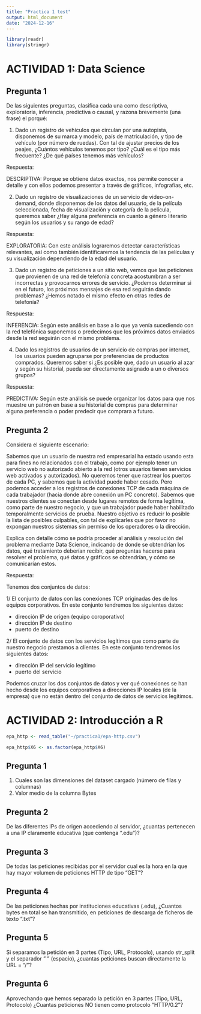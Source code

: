 ```yaml
---
title: "Practica 1 test"
output: html_document
date: "2024-12-16"
---
```


```r
library(readr)
library(stringr)
```

# ACTIVIDAD 1: Data Science

## Pregunta 1

De las siguientes preguntas, clasifica cada una como descriptiva, exploratoria, inferencia, predictiva o causal, y razona brevemente (una frase) el porqué:

1.  Dado un registro de vehículos que circulan por una autopista, disponemos de su marca y modelo, país de matriculación, y tipo de vehículo (por número de ruedas). Con tal de ajustar precios de los peajes, ¿Cuántos vehículos tenemos por tipo? ¿Cuál es el tipo más frecuente? ¿De qué países tenemos más vehículos?

Respuesta:

DESCRIPTIVA: Porque se obtiene datos exactos, nos permite conocer a detalle y con ellos podemos presentar a través de gráficos, infografías, etc.

2.  Dado un registro de visualizaciones de un servicio de video-on-demand, donde disponemos de los datos del usuario, de la película seleccionada, fecha de visualización y categoría de la película, queremos saber ¿Hay alguna preferencia en cuanto a género literario según los usuarios y su rango de edad?

Respuesta:

EXPLORATORIA: Con este análisis lograremos detectar características relevantes, así como también identificaremos la tendencia de las películas y su visualización dependiendo de la edad del usuario.

3.  Dado un registro de peticiones a un sitio web, vemos que las peticiones que provienen de una red de telefonía concreta acostumbran a ser incorrectas y provocarnos errores de servicio. ¿Podemos determinar si en el futuro, los próximos mensajes de esa red seguirán dando problemas? ¿Hemos notado el mismo efecto en otras redes de telefonía?

Respuesta:

INFERENCIA: Según este análisis en base a lo que ya venía sucediendo con la red telefónica suponemos o predecimos que los próximos datos enviados desde la red seguirán con el mismo problema.

4.  Dado los registros de usuarios de un servicio de compras por internet, los usuarios pueden agruparse por preferencias de productos comprados. Queremos saber si ¿Es posible que, dado un usuario al azar y según su historial, pueda ser directamente asignado a un o diversos grupos?

Respuesta:

PREDICTIVA: Según este análisis se puede organizar los datos para que nos muestre un patrón en base a su historial de compras para determinar alguna preferencia o poder predecir que comprara a futuro.

## Pregunta 2

Considera el siguiente escenario:

Sabemos que un usuario de nuestra red empresarial ha estado usando esta para fines no relacionados con el trabajo, como por ejemplo tener un servicio web no autorizado abierto a la red (otros usuarios tienen servicios web activados y autorizados). No queremos tener que rastrear los puertos de cada PC, y sabemos que la actividad puede haber cesado. Pero podemos acceder a los registros de conexiones TCP de cada máquina de cada trabajador (hacia donde abre conexión un PC concreto). Sabemos que nuestros clientes se conectan desde lugares remotos de forma legítima, como parte de nuestro negocio, y que un trabajador puede haber habilitado temporalmente servicios de prueba. Nuestro objetivo es reducir lo posible la lista de posibles culpables, con tal de explicarles que por favor no expongan nuestros sistemas sin permiso de los operadores o la dirección.

Explica con detalle cómo se podría proceder al análisis y resolución del problema mediante Data Science, indicando de donde se obtendrían los datos, qué tratamiento deberían recibir, qué preguntas hacerse para resolver el problema, qué datos y gráficos se obtendrían, y cómo se comunicarían estos.

Respuesta:

Tenemos dos conjuntos de datos:

1/ El conjunto de datos con las conexiones TCP originadas des de los equipos corporativos. En este conjunto tendremos los siguientes datos:

-   dirección IP de orígen (equipo coroporativo)
-   dirección IP de destino
-   puerto de destino

2/ El conjunto de datos con los servicios legítimos que como parte de nuestro negocio prestamos a clientes. En este conjunto tendremos los siguientes datos:

-   dirección IP del servicio legítimo
-   puerto del servicio

Podemos cruzar los dos conjuntos de datos y ver qué conexiones se han hecho desde los equipos corporativos a direcciones IP locales (de la empresa) que no están dentro del conjunto de datos de servicios legítimos.

# ACTIVIDAD 2: Introducción a R

```r
epa_http <- read_table("~/practica1/epa-http.csv")
```

```r
epa_http$X6 <- as.factor(epa_http$X6)
```

## Pregunta 1

1.  Cuales son las dimensiones del dataset cargado (número de filas y columnas)
2.  Valor medio de la columna Bytes

## Pregunta 2

De las diferentes IPs de origen accediendo al servidor, ¿cuantas pertenecen a una IP claramente educativa (que contenga ".edu")?

## Pregunta 3

De todas las peticiones recibidas por el servidor cual es la hora en la que hay mayor volumen de peticiones HTTP de tipo "GET"?

## Pregunta 4

De las peticiones hechas por instituciones educativas (.edu), ¿Cuantos bytes en total se han transmitido, en peticiones de descarga de ficheros de texto ".txt"?

## Pregunta 5

Si separamos la petición en 3 partes (Tipo, URL, Protocolo), usando str_split y el separador " " (espacio), ¿cuantas peticiones buscan directamente la URL = "/"?

## Pregunta 6

Aprovechando que hemos separado la petición en 3 partes (Tipo, URL, Protocolo) ¿Cuantas peticiones NO tienen como protocolo "HTTP/0.2"?
